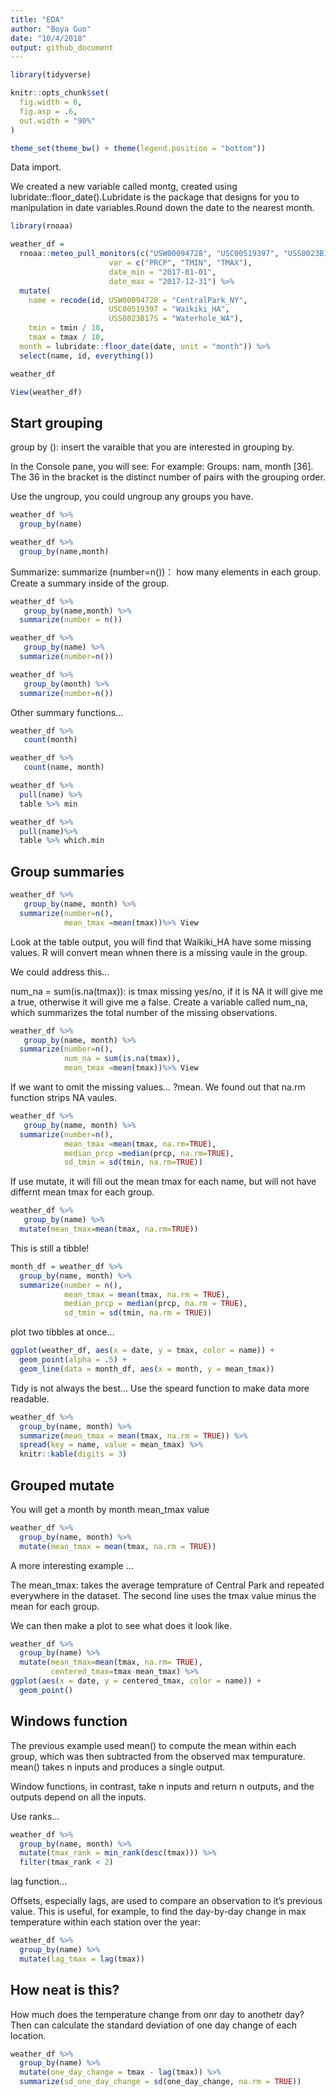 ```yaml
---
title: "EDA"
author: "Boya Guo"
date: "10/4/2018"
output: github_document
---
```


```r
library(tidyverse)
```

```r
knitr::opts_chunk$set(
  fig.width = 6,
  fig.asp = .6,
  out.width = "90%"
)

theme_set(theme_bw() + theme(legend.position = "bottom"))
```

Data import.

We created a new variable called montg, created using lubridate::floor_date().Lubridate is the package that designs for you to manipulation in date variables.Round down the date to the nearest month.   

```r
library(rnoaa)

weather_df = 
  rnoaa::meteo_pull_monitors(c("USW00094728", "USC00519397", "USS0023B17S"),
                      var = c("PRCP", "TMIN", "TMAX"), 
                      date_min = "2017-01-01",
                      date_max = "2017-12-31") %>%
  mutate(
    name = recode(id, USW00094728 = "CentralPark_NY", 
                      USC00519397 = "Waikiki_HA",
                      USS0023B17S = "Waterhole_WA"),
    tmin = tmin / 10,
    tmax = tmax / 10,
  month = lubridate::floor_date(date, unit = "month")) %>%
  select(name, id, everything())

weather_df

View(weather_df)
```

##  Start grouping 

group by (): insert the varaible that you are interested in grouping by. 

In the Console pane, you will see: For example: Groups: nam, month [36]. The 36 in the bracket is the distinct number of pairs with the grouping order. 

Use the ungroup, you could ungroup any groups you have.

```r
weather_df %>% 
  group_by(name)
```
```r
weather_df %>% 
  group_by(name,month)
```

Summarize:  summarize (number=n())： how many elements in each group. Create a summary inside of the group.

```r
weather_df %>% 
   group_by(name,month) %>%
  summarize(number = n())
```

```r
weather_df %>% 
   group_by(name) %>%
  summarize(number=n())
```

```r
weather_df %>% 
   group_by(month) %>%
  summarize(number=n())
```

Other summary functions...
  
```r
weather_df %>% 
   count(month) 
```
```r
weather_df %>% 
   count(name, month) 
```

```r
weather_df %>%
  pull(name) %>%
  table %>% min 
```

```r
weather_df %>%
  pull(name)%>%
  table %>% which.min
```



## Group summaries 

```r
weather_df %>% 
   group_by(name, month) %>%
  summarize(number=n(),
            mean_tmax =mean(tmax))%>% View 
```
Look at the table output, you will find that Waikiki_HA have some missing values. R will convert mean whnen there is a missing vaule in the group.

We could address this...

num_na = sum(is.na(tmax)): is tmax missing yes/no, if it is NA it will give me a true, otherwise it will give me a false. Create a variable called num_na, which summarizes the total number of the missing observations.
 
```r
weather_df %>% 
   group_by(name, month) %>%
  summarize(number=n(),
            num_na = sum(is.na(tmax)),
            mean_tmax =mean(tmax))%>% View 
```

If we want to omit the missing values...
?mean. We found out that na.rm function strips NA vaules. 

```r
weather_df %>% 
   group_by(name, month) %>%
  summarize(number=n(),
            mean_tmax =mean(tmax, na.rm=TRUE),
            median_prcp =median(prcp, na.rm=TRUE),
            sd_tmin = sd(tmin, na.rm=TRUE))
```

If use mutate, it will fill out the mean tmax for each name, but will not have differnt mean tmax for each group.
```r
weather_df %>% 
   group_by(name) %>%
  mutate(mean_tmax=mean(tmax, na.rm=TRUE))
```

This is still a tibble! 

```r
month_df = weather_df %>% 
  group_by(name, month) %>% 
  summarize(number = n(),
            mean_tmax = mean(tmax, na.rm = TRUE),
            median_prcp = median(prcp, na.rm = TRUE),
            sd_tmin = sd(tmin, na.rm = TRUE)) 
```

plot two tibbles at once...
```r
ggplot(weather_df, aes(x = date, y = tmax, color = name)) + 
  geom_point(alpha = .5) + 
  geom_line(data = month_df, aes(x = month, y = mean_tmax))
```

Tidy is not always the best...
Use the speard function to make data more readable.

```r
weather_df %>% 
  group_by(name, month) %>% 
  summarize(mean_tmax = mean(tmax, na.rm = TRUE)) %>% 
  spread(key = name, value = mean_tmax) %>% 
  knitr::kable(digits = 3)
```

## Grouped mutate 

You will get a month by month mean_tmax value 
```r
weather_df %>% 
  group_by(name, month) %>% 
  mutate(mean_tmax = mean(tmax, na.rm = TRUE))
```

A more interesting example ...

The mean_tmax: takes the average temprature of Central Park and repeated everywhere in the dataset. 
The second line uses the tmax value minus the mean for each group. 

We can then make a plot to see what does it look like. 
 
```r
weather_df %>%
  group_by(name) %>%
  mutate(mean_tmax=mean(tmax, na.rm= TRUE),
         centered_tmax=tmax-mean_tmax) %>% 
ggplot(aes(x = date, y = centered_tmax, color = name)) +
  geom_point()
```

## Windows function 

The previous example used mean() to compute the mean within each group, which was then subtracted from the observed max tempurature. mean() takes n inputs and produces a single output.

Window functions, in contrast, take n inputs and return n outputs, and the outputs depend on all the inputs. 

Use ranks... 

```r
weather_df %>% 
  group_by(name, month) %>% 
  mutate(tmax_rank = min_rank(desc(tmax))) %>% 
  filter(tmax_rank < 2)
```

lag function...

Offsets, especially lags, are used to compare an observation to it’s previous value. This is useful, for example, to find the day-by-day change in max temperature within each station over the year:

```r
weather_df %>% 
  group_by(name) %>% 
  mutate(lag_tmax = lag(tmax))
```

## How neat is this?

How much does the temperature change from onr day to anothetr day? Then can calculate the standard deviation of one day change of each location. 

```r
weather_df %>% 
  group_by(name) %>% 
  mutate(one_day_change = tmax - lag(tmax)) %>% 
  summarize(sd_one_day_change = sd(one_day_change, na.rm = TRUE))
```


